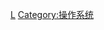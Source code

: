 {{noteTA
|G1=IT
}}
{{catmore}}
{{Commonscat|Unix}}

[[Category:Unix|L]]
[[Category:操作系统|Category:操作系统]]